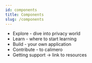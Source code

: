```yaml
---
id: components
title: Components
slug: /components
---
```


- Explore - dive into privacy world
- Learn - where to start learning
- Build - your own application
- Contribute - to calimero
- Getting support -> link to resources
